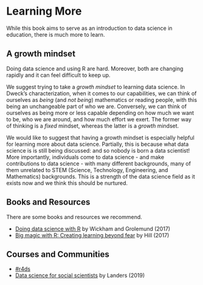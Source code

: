 # Learning More

While this book aims to serve as an introduction to data science in education, there is much more to learn.

## A growth mindset

Doing data science and using R are hard. Moreover, both are changing rapidly and it can feel difficult to keep up.

We suggest trying to take a *growth mindset* to learning data science. In Dweck's characterization, when it comes to our capabilities, we can think of ourselves as *being* (and *not being*) mathematics or reading people, with this being an unchangeable part of who we are. Conversely, we can think of ourselves as being more or less capable depending on how much we want to be, who we are around, and how much effort we exert. The former way of thinking is a *fixed* mindset, whereas the latter is a *growth* mindset. 

We would like to suggest that having a growth mindset is especially helpful for learning more about data science. Partially, this is because what data science is is still being discussed: and so nobody is born a data scientist! More importantly, individuals come to data science - and make contributions to data science - with many different backgrounds, many of them unrelated to STEM (Science, Technology, Engineering, and Mathematics) backgrounds. This is a strength of the data science field as it exists now and we think this should be nurtured.

## Books and Resources

There are some books and resources we recommend.

- [Doing data science with R](https://r4ds.had.co.nz/) by Wickham and Grolemund (2017)
- [Big magic with R: Creating learning beyond fear](https://speakerdeck.com/apreshill/big-magic-with-r-creative-learning-beyond-fear) by Hill (2017)

## Courses and Communities

- [#r4ds](https://medium.com/@kierisi/r4ds-the-next-iteration-d51e0a1b0b82)
- [Data science for social scientists](http://datascience.tntlab.org/) by Landers (2019)